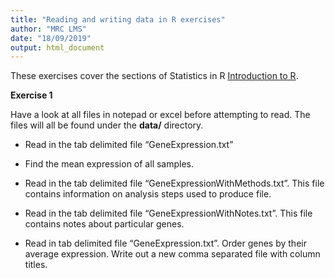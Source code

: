 ```yaml
---
title: "Reading and writing data in R exercises"
author: "MRC LMS"
date: "18/09/2019"
output: html_document
---
```


These exercises cover the sections of Statistics in R [Introduction to R](https://lmsbioinformatics.github.io/LMS_Reproducible-R/r_course/introToR_Session1.html).


**Exercise 1**

Have a look at all files in notepad or excel before attempting to read. The files will all be found under the **data/** directory.

- Read in the tab delimited file "GeneExpression.txt"

- Find the mean expression of all samples.

- Read in the tab delimited file "GeneExpressionWithMethods.txt". This file contains information on analysis steps used to produce file.

- Read in the tab delimited file "GeneExpressionWithNotes.txt". This file contains notes about particular genes.

- Read in tab delimited file "GeneExpression.txt". Order genes by their average expression. Write out a new comma separated file with column titles.

